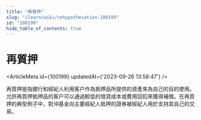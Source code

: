 ```yaml
---
title: "再質押"
slug: "/learn/wiki/rehypothecation-100199"
id: "100199"
hide_table_of_contents: true
---
```



# 再質押

<ArticleMeta id={100199} updatedAt={'2023-09-26 13:58:47'} />
<div className='border-solid border-b border-t-0 my-4 border-[var(--ifm-color-gray-300)]' />

再質押是指銀行和經紀人利用客户作為抵押品所提供的資產來為自己的目的使用。允許再質押抵押品的客户可以通過較低的借貸成本或費用回扣來獲得補償。在再質押的典型例子中，對沖基金向主要經紀人抵押的證券被經紀人用於支持其自己的交易。
